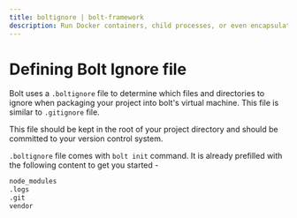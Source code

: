 ```yaml
---
title: boltignore | bolt-framework
description: Run Docker containers, child processes, or even encapsulate your entire project within a VM, all under one unified API.
---
```



<Meta title="API Reference/boltignore" />

# Defining Bolt Ignore file

Bolt uses a `.boltignore` file to determine which files and directories to ignore when packaging your project into bolt's virtual machine. This file is similar to `.gitignore` file.

This file should be kept in the root of your project directory and should be committed to your version control system.

`.boltignore` file comes with `bolt init` command. It is already prefilled with the following content to get you started -

```bash
node_modules
.logs
.git
vendor
```
